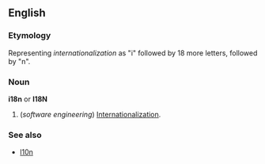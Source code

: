 ==English==
===Etymology===
Representing ''internationalization'' as "i" followed by 18 more letters, followed by "n".

===Noun===
'''i18n''' or '''I18N'''

#(''software engineering'') [[Internationalization]].

===See also===
*[[l10n]]
